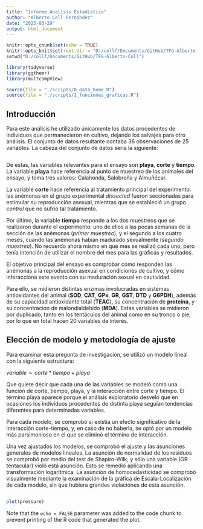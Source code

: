 ```yaml
---
title: "Informe Analisis Estadistico"
author: "Alberto Coll Fernández"
date: "2023-03-29"
output: html_document
---
```


```r
knitr::opts_chunk$set(echo = TRUE)
knitr::opts_knit$set(root.dir = "D:/collf/Documents/GitHub/TFG-Alberto-Coll")
setwd("D:/collf/Documents/GitHub/TFG-Alberto-Coll")

library(tidyverse)
library(ggthemr)
library(multcompView)

source(file = "./scripts/0_data_home.R")
source(file = "./scripts/1_funciones_graficas.R")

```

## Introducción

Para este análisis he utilizado únicamente los datos procedentes de individuos que permanecieron en cultivo, dejando los salvajes para otro análisis. El conjunto de datos resultante contaba 36 observaciones de 25 variables. La cabeza del conjunto de datos seria la siguiente:
```r
```

De estas, las variables relevantes para el ensayo son **playa**, **corte** y **tiempo**. La variable **playa** hace referencia al punto de muestreo de los animales del ensayo, y toma tres valores: Calahonda, Salobreña y Almuñécar.

La variable **corte** hace referencia al tratamiento principal del experimento: las anémonas en el grupo experimental *dissected* fueron seccionadas para estimular su reproducción asexual, mientras que se estableció un grupo *control* que no sufrió tal tratamiento.

Por último, la variable **tiempo** responde a los dos muestreos que se realizaron durante el experimento: uno de ellos a las pocas semanas de la sección de las anémonas (*primer muestreo*), y el segundo a los cuatro meses, cuando las anémonas habían madurado sexualmente (*segundo muestreo*). No recuerdo ahora mismo en qué mes se realizó cada uno, pero tenía intención de utilizar el nombre del mes para las gráficas y resultados.

El objetivo principal del ensayo es comprobar cómo responden las anémonas a la reproducción asexual en condiciones de cultivo, y cómo interacciona este evento con su maduración sexual en cautividad.

Para ello, se midieron distintas enzimas involucradas en sistemas antioxidantes del animal (**SOD**, **CAT**, **GPx**, **GR**, **GST**, **DTD** y **G6PDH**), además de su capacidad antioxidante total (**TEAC**), su concentración de **proteína**, y su concentración de malondialdehído (**MDA**). Estas variables se midieron por duplicado, tanto en los tentáculos del animal como en su tronco o pie, por lo que en total hacen 20 variables de interés.

## Elección de modelo y metodología de ajuste

Para examinar esta pregunta de investigación, se utilizó un modelo lineal con la siguiente estructura:

$variable \sim corte \ast tiempo + playa$

Que quiere decir que cada una de las variables se modeló como una función de corte, tiempo, playa, y la interacción entre corte y tiempo. El término playa aparece porque el análisis exploratorio desveló que en ocasiones los individuos procedentes de distinta playa seguían tendencias diferentes para determinadas variables.

Para cada modelo, se comprobó si existía un efecto significativo de la interacción corte-tiempo, y, en caso de no haberla, se optó por un modelo más parsimonioso en el que se eliminó el término de interacción.

Una vez ajustados los modelos, se comprobó el ajuste y las asunciones generales de modelos lineales. La asunción de normalidad de los residuos se comprobó por medio del test de Shapiro-Wilk, y sólo una variable (GR tentacular) violó está asunción. Esto se remedió aplicando una transformación logarítmica. La asunción de homocedasticidad se comprobó visualmente mediante la examinación de la gráfica de Escala-Localización de cada modelo, sin que hubiera grandes violaciones de esta asunción.

## 

```r
plot(pressure)
```

Note that the `echo = FALSE` parameter was added to the code chunk to prevent printing of the R code that generated the plot.
